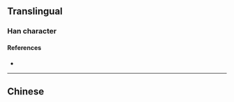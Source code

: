 {{also|于}}
{{character info/new}}
==Translingual==

===Han character===
{{Han char|rn=64|rad=手|as=04|sn=7|four=|canj=QOY|ids=⿰扌仒}}

====References====
* {{Han ref|kx=0419.040|dkj=11839|dj=0765.270|hdz=31840.050|uh=6275|ud=25205}}

----

==Chinese==
{{zh-see|於|v}}